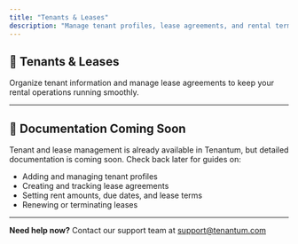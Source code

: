 ```yaml
---
title: "Tenants & Leases"
description: "Manage tenant profiles, lease agreements, and rental terms efficiently."
---
```


## 👥 Tenants & Leases

Organize tenant information and manage lease agreements to keep your rental operations running smoothly.

---

## 🚧 Documentation Coming Soon

Tenant and lease management is already available in Tenantum, but detailed documentation is coming soon. Check back later for guides on:

- Adding and managing tenant profiles
- Creating and tracking lease agreements
- Setting rent amounts, due dates, and lease terms
- Renewing or terminating leases

---

**Need help now?** Contact our support team at [support@tenantum.com](mailto:support@tenantum.com)
